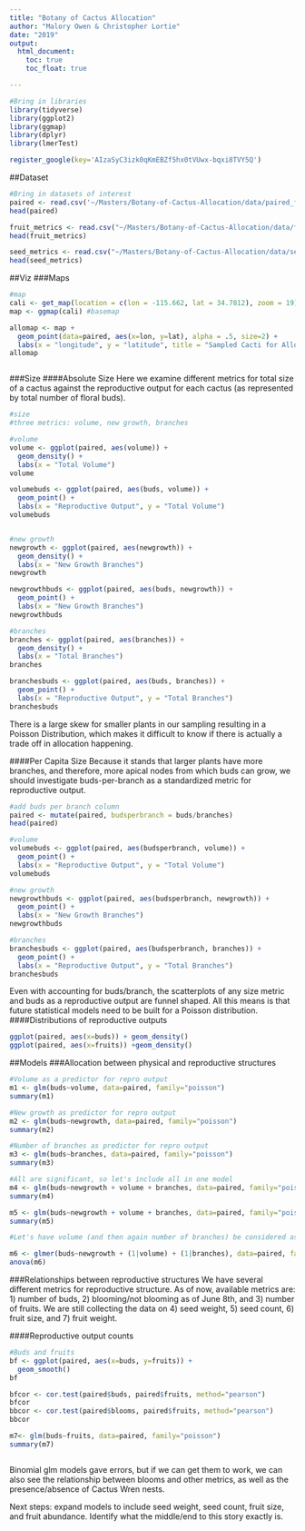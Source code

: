 ```yaml
---
title: "Botany of Cactus Allocation"
author: "Malory Owen & Christopher Lortie"
date: "2019"
output:
  html_document:
    toc: true
    toc_float: true

---
```



```r
#Bring in libraries
library(tidyverse)
library(ggplot2)
library(ggmap)
library(dplyr)
library(lmerTest)

register_google(key='AIzaSyC3izk0qKmEBZf5hx0tVUwx-bqxi8TVY5Q')
```

##Dataset
```r
#Bring in datasets of interest
paired <- read.csv('~/Masters/Botany-of-Cactus-Allocation/data/paired_flower_fruit.csv')
head(paired)

fruit_metrics <- read.csv("~/Masters/Botany-of-Cactus-Allocation/data/fruit_metrics.csv")
head(fruit_metrics)

seed_metrics <- read.csv("~/Masters/Botany-of-Cactus-Allocation/data/seed_metrics.csv")
head(seed_metrics)


```

##Viz
###Maps
```r
#map
cali <- get_map(location = c(lon = -115.662, lat = 34.7812), zoom = 19)
map <- ggmap(cali) #basemap

allomap <- map +
  geom_point(data=paired, aes(x=lon, y=lat), alpha = .5, size=2) +
  labs(x = "longitude", y = "latitude", title = "Sampled Cacti for Allocation Observations")
allomap



```

###Size
####Absolute Size
Here we examine different metrics for total size of a cactus against the reproductive output for each cactus (as represented by total number of floral buds).
```r
#size
#three metrics: volume, new growth, branches

#volume
volume <- ggplot(paired, aes(volume)) +
  geom_density() +
  labs(x = "Total Volume")
volume

volumebuds <- ggplot(paired, aes(buds, volume)) +
  geom_point() +
  labs(x = "Reproductive Output", y = "Total Volume")
volumebuds


#new growth
newgrowth <- ggplot(paired, aes(newgrowth)) +
  geom_density() +
  labs(x = "New Growth Branches")
newgrowth

newgrowthbuds <- ggplot(paired, aes(buds, newgrowth)) +
  geom_point() +
  labs(x = "New Growth Branches")
newgrowthbuds

#branches
branches <- ggplot(paired, aes(branches)) +
  geom_density() +
  labs(x = "Total Branches")
branches

branchesbuds <- ggplot(paired, aes(buds, branches)) +
  geom_point() +
  labs(x = "Reproductive Output", y = "Total Branches")
branchesbuds

```
There is a large skew for smaller plants in our sampling resulting in a Poisson Distribution, which makes it difficult to know if there is actually a trade off in allocation happening.  

####Per Capita Size
Because it stands that larger plants have more branches, and therefore, more apical nodes from which buds can grow, we should investigate buds-per-branch as a standardized metric for reproductive output.
```r
#add buds per branch column
paired <- mutate(paired, budsperbranch = buds/branches)
head(paired)

#volume
volumebuds <- ggplot(paired, aes(budsperbranch, volume)) +
  geom_point() +
  labs(x = "Reproductive Output", y = "Total Volume")
volumebuds

#new growth
newgrowthbuds <- ggplot(paired, aes(budsperbranch, newgrowth)) +
  geom_point() +
  labs(x = "New Growth Branches")
newgrowthbuds

#branches
branchesbuds <- ggplot(paired, aes(budsperbranch, branches)) +
  geom_point() +
  labs(x = "Reproductive Output", y = "Total Branches")
branchesbuds

```
Even with accounting for buds/branch, the scatterplots of any size metric and buds as a reproductive output are funnel shaped. All this means is that future statistical models need to be built for a Poisson distribution.
####Distributions of reproductive outputs
```r
ggplot(paired, aes(x=buds)) + geom_density()
ggplot(paired, aes(x=fruits)) +geom_density()
```


##Models
###Allocation between physical and reproductive structures
```r
#Volume as a predictor for repro output
m1 <- glm(buds~volume, data=paired, family="poisson")
summary(m1)

#New growth as predictor for repro output
m2 <- glm(buds~newgrowth, data=paired, family="poisson")
summary(m2)

#Number of branches as predictor for repro output
m3 <- glm(buds~branches, data=paired, family="poisson")
summary(m3)

#All are significant, so let's include all in one model
m4 <- glm(buds~newgrowth + volume + branches, data=paired, family="poisson")
summary(m4)

m5 <- glm(buds~newgrowth + volume + branches, data=paired, family="poisson")
summary(m5)

#Let's have volume (and then again number of branches) be considered as random factors, and try some GLMMs. 

m6 <- glmer(buds~newgrowth + (1|volume) + (1|branches), data=paired, family="poisson")
anova(m6)
```

###Relationships between reproductive structures
We have several different metrics for reproductive structure. As of now, available metrics are: 1) number of buds, 2) blooming/not blooming as of June 8th, and 3) number of fruits. We are still collecting the data on 4) seed weight, 5) seed count, 6) fruit size, and 7) fruit weight. 

####Reproductive output counts
```r
#Buds and fruits
bf <- ggplot(paired, aes(x=buds, y=fruits)) +
  geom_smooth()
bf

bfcor <- cor.test(paired$buds, paired$fruits, method="pearson")
bfcor
bbcor <- cor.test(paired$blooms, paired$fruits, method="pearson")
bbcor

m7<- glm(buds~fruits, data=paired, family="poisson")
summary(m7)



```

Binomial glm models gave errors, but if we can get them to work, we can also see the relationship between blooms and other metrics, as well as the presence/absence of Cactus Wren nests.

Next steps: expand models to include seed weight, seed count, fruit size, and fruit abundance. Identify what the middle/end to this story exactly is. 

